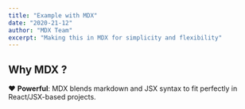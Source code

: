 ```yaml
---
title: "Example with MDX"
date: "2020-21-12"
author: "MDX Team"
excerpt: "Making this in MDX for simplicity and flexibility"
---
```


## Why MDX ?

❤️ **Powerful**: MDX blends markdown and JSX syntax to fit perfectly in
React/JSX-based projects.
